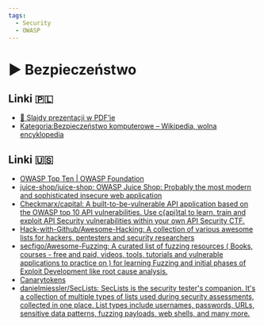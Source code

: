 ```yaml
---
tags:
  - Security
  - OWASP
---
```



# ▶️ Bezpieczeństwo

<VimeoPlayer videoId="748303167" />

## Linki 🇵🇱

- [📄 Slajdy prezentacji w PDF’ie](/download/slidev/1-7-1-bezpieczenstwo.pdf)
- [Kategoria:Bezpieczeństwo komputerowe – Wikipedia, wolna encyklopedia](https://pl.wikipedia.org/wiki/Kategoria:Bezpiecze%C5%84stwo_komputerowe)

## Linki 🇺🇸

- [OWASP Top Ten | OWASP Foundation](https://owasp.org/www-project-top-ten/)
- [juice-shop/juice-shop: OWASP Juice Shop: Probably the most modern and sophisticated insecure web application](https://github.com/juice-shop/juice-shop)
- [Checkmarx/capital: A built-to-be-vulnerable API application based on the OWASP top 10 API vulnerabilities. Use c{api}tal to learn, train and exploit API Security vulnerabilities within your own API Security CTF.](https://github.com/Checkmarx/capital)
- [Hack-with-Github/Awesome-Hacking: A collection of various awesome lists for hackers, pentesters and security researchers](https://github.com/Hack-with-Github/Awesome-Hacking)
- [secfigo/Awesome-Fuzzing: A curated list of fuzzing resources ( Books, courses - free and paid, videos, tools, tutorials and vulnerable applications to practice on ) for learning Fuzzing and initial phases of Exploit Development like root cause analysis.](https://github.com/secfigo/Awesome-Fuzzing)
- [Canarytokens](https://www.canarytokens.org/generate)
- [danielmiessler/SecLists: SecLists is the security tester's companion. It's a collection of multiple types of lists used during security assessments, collected in one place. List types include usernames, passwords, URLs, sensitive data patterns, fuzzing payloads, web shells, and many more.](https://github.com/danielmiessler/SecLists)
